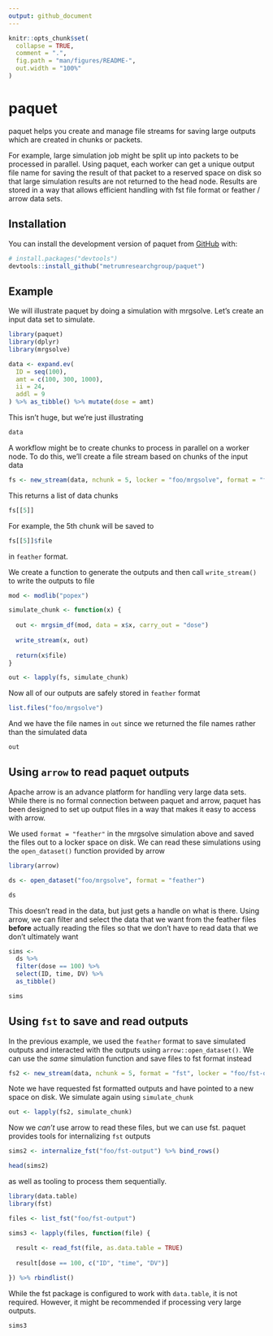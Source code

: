 ```yaml
---
output: github_document
---
```


<!-- README.md is generated from README.Rmd. Please edit that file -->

```r
knitr::opts_chunk$set(
  collapse = TRUE,
  comment = ".",
  fig.path = "man/figures/README-",
  out.width = "100%"
)
```

# paquet

<!-- badges: start -->
<!-- badges: end -->

paquet helps you create and manage file streams for saving large outputs which 
are created in chunks or packets. 

For example, large simulation job might be 
split up into packets to be processed in parallel. Using paquet, each worker can
get a unique output file name for saving the result of that packet to a reserved
space on disk so that large simulation results are not returned to the head 
node. Results are stored in a way that allows efficient handling with fst 
file format or feather / arrow data sets.

## Installation

You can install the development version of paquet from 
[GitHub](https://github.com/metrumresearchgroup/paquet) with:

``` r
# install.packages("devtools")
devtools::install_github("metrumresearchgroup/paquet")
```

## Example 

We will illustrate paquet by doing a simulation with mrgsolve. Let's create an 
input data set to simulate. 

```r
library(paquet)
library(dplyr)
library(mrgsolve)

data <- expand.ev(
  ID = seq(100), 
  amt = c(100, 300, 1000), 
  ii = 24, 
  addl = 9
) %>% as_tibble() %>% mutate(dose = amt)
```

This isn't huge, but we're just illustrating
```r
data
```

A workflow might be to create chunks to process in parallel on a worker node. 
To do this, we'll create a file stream based on chunks of the input data

```r
fs <- new_stream(data, nchunk = 5, locker = "foo/mrgsolve", format = "feather")
```

This returns a list of data chunks

```r
fs[[5]]
```

For example, the 5th chunk will be saved to 

```r
fs[[5]]$file
```

in `feather` format. 

We create a function to generate the outputs and then call `write_stream()` to 
write the outputs to file

```r
mod <- modlib("popex")

simulate_chunk <- function(x) {
  
  out <- mrgsim_df(mod, data = x$x, carry_out = "dose")  
  
  write_stream(x, out)
  
  return(x$file)
}

out <- lapply(fs, simulate_chunk)
```

Now all of our outputs are safely stored in `feather` format

```r
list.files("foo/mrgsolve")
```

And we have the file names in `out` since we returned the file names rather than
the simulated data

```r
out
```

## Using `arrow` to read paquet outputs

Apache arrow is an advance platform for handling very large data sets. While 
there is no formal connection between paquet and arrow, paquet has been designed
to set up output files in a way that makes it easy to access with arrow. 

We used `format = "feather"` in the mrgsolve simulation above and saved the 
files out to a locker space on disk. We can read these simulations using 
the `open_dataset()` function provided by arrow

```r
library(arrow)

ds <- open_dataset("foo/mrgsolve", format = "feather")

ds
```

This doesn't read in the data, but just gets a handle on what is there. Using 
arrow, we can filter and select the data that we want from the feather files 
**before** actually reading the files so that we don't have to read data that 
we don't ultimately want

```r
sims <- 
  ds %>%
  filter(dose == 100) %>% 
  select(ID, time, DV) %>% 
  as_tibble()

sims
```

## Using `fst` to save and read outputs

In the previous example, we used the `feather` format to save simulated outputs
and interacted with the outputs using `arrow::open_dataset()`. We can use the 
_same_ simulation function and save files to fst format instead


```r
fs2 <- new_stream(data, nchunk = 5, format = "fst", locker = "foo/fst-output")
```

Note we have requested fst formatted outputs and have pointed to a new space 
on disk. We simulate again using `simulate_chunk`


```r
out <- lapply(fs2, simulate_chunk)
```

Now we _can't_ use arrow to read these files, but we can use fst. paquet
provides tools for internalizing `fst` outputs


```r
sims2 <- internalize_fst("foo/fst-output") %>% bind_rows()

head(sims2)
```

as well as tooling to process them sequentially. 

```r
library(data.table)
library(fst)

files <- list_fst("foo/fst-output")

sims3 <- lapply(files, function(file) {
  
  result <- read_fst(file, as.data.table = TRUE)
  
  result[dose == 100, c("ID", "time", "DV")]

}) %>% rbindlist()
```

While the fst package is configured to work with `data.table`, it is not 
required. However, it might be recommended if processing very large outputs.

```r
sims3
```


